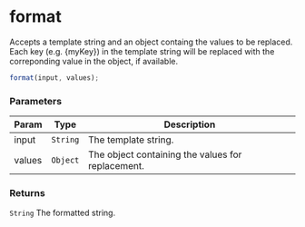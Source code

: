 
<Meta title="API Reference/Util/String" />

# format

Accepts a template string and an object containg the values to be replaced.
Each key (e.g. \{myKey\}) in the template string will be replaced with the
correponding value in the object, if available.

```js
format(input, values);
```

### Parameters

| Param | Type | Description |
| --- | --- | --- |
| input | <code>String</code> | The template string. |
| values | <code>Object</code> | The object containing the values for replacement. |

### Returns

<code>String</code> The formatted string.
